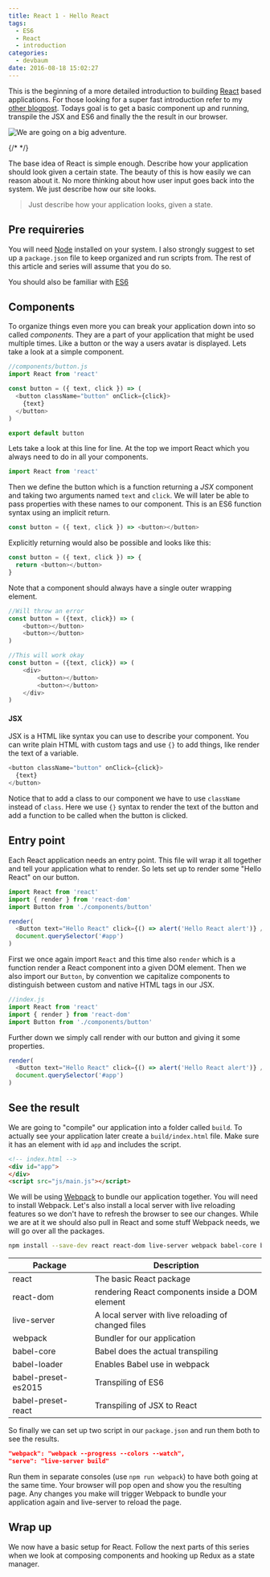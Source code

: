 ```yaml
---
title: React 1 - Hello React
tags:
  - ES6
  - React
  - introduction
categories:
  - devbaum
date: 2016-08-18 15:02:27
---
```


This is the beginning of a more detailed introduction to building [React](https://facebook.github.io/react/) based applications. For those looking for a super fast introduction refer to my [other blogpost](/2016/07/21/Why-and-how-to-ReactJS/). Todays goal is to get a basic component up and running, transpile the JSX and ES6 and finally the the result in our browser.

![We are going on a big adventure.](/images/tech/adventure.jpg)

{/* <!-- more --> */}

The base idea of React is simple enough. Describe how your application should look given a certain state. The beauty of this is how easily we can reason about it. No more thinking about how user input goes back into the system. We just describe how our site looks.

> Just describe how your application looks, given a state.

## Pre requireries

You will need [Node](https://nodejs.org) installed on your system. I also strongly suggest to set up a `package.json` file to keep organized and run scripts from. The rest of this article and series will assume that you do so.

You should also be familiar with [ES6](/2016/07/25/ES6-need-to-know/)

## Components

To organize things even more you can break your application down into so called _components_. They are a part of your application that might be used multiple times. Like a button or the way a users avatar is displayed. Lets take a look at a simple component.

```javascript
//components/button.js
import React from 'react'

const button = ({ text, click }) => (
  <button className="button" onClick={click}>
    {text}
  </button>
)

export default button
```

Lets take a look at this line for line. At the top we import React which you always need to do in all your components.

```javascript
import React from 'react'
```

Then we define the button which is a function returning a _JSX_ component and taking two arguments named `text` and `click`. We will later be able to pass properties with these names to our component. This is an ES6 function syntax using an implicit return.

```javascript
const button = ({ text, click }) => <button></button>
```

Explicitly returning would also be possible and looks like this:

```javascript
const button = ({ text, click }) => {
  return <button></button>
}
```

Note that a component should always have a single outer wrapping element.

```javascript
//Will throw an error
const button = ({text, click}) => (
    <button></button>
    <button></button>
)

//This will work okay
const button = ({text, click}) => (
    <div>
        <button></button>
        <button></button>
    </div>
)
```

#### JSX

JSX is a HTML like syntax you can use to describe your component. You can write plain HTML with custom tags and use `{}` to add things, like render the text of a variable.

```javascript
<button className="button" onClick={click}>
  {text}
</button>
```

Notice that to add a class to our component we have to use `className` instead of `class`. Here we use `{}` syntax to render the text of the button and add a function to be called when the button is clicked.

## Entry point

Each React application needs an entry point. This file will wrap it all together and tell your application what to render. So lets set up to render some "Hello React" on our button.

```javascript
import React from 'react'
import { render } from 'react-dom'
import Button from './components/button'

render(
  <Button text="Hello React" click={() => alert('Hello React alert')} />,
  document.querySelector('#app')
)
```

First we once again import `React` and this time also `render` which is a function render a React component into a given DOM element. Then we also import our `Button`, by convention we capitalize components to distinguish between custom and native HTML tags in our JSX.

```javascript
//index.js
import React from 'react'
import { render } from 'react-dom'
import Button from './components/button'
```

Further down we simply call render with our button and giving it some properties.

```javascript
render(
  <Button text="Hello React" click={() => alert('Hello React alert')} />,
  document.querySelector('#app')
)
```

## See the result

We are going to "compile" our application into a folder called `build`. To actually see your application later create a `build/index.html` file. Make sure it has an element with id `app` and includes the script.

```HTML
<!-- index.html -->
<div id="app">
</div>
<script src="js/main.js"></script>
```

We will be using [Webpack](https://webpack.github.io/) to bundle our application together. You will need to install Webpack. Let's also install a local server with live reloading features so we don't have to refresh the browser to see our changes. While we are at it we should also pull in React and some stuff Webpack needs, we will go over all the packages.

```bash
npm install --save-dev react react-dom live-server webpack babel-core babel-loader babel-preset-es2015 babel-preset-react
```

| Package             | Description                                         |
| ------------------- | --------------------------------------------------- |
| react               | The basic React package                             |
| react-dom           | rendering React components inside a DOM element     |
| live-server         | A local server with live reloading of changed files |
| webpack             | Bundler for our application                         |
| babel-core          | Babel does the actual transpiling                   |
| babel-loader        | Enables Babel use in webpack                        |
| babel-preset-es2015 | Transpiling of ES6                                  |
| babel-preset-react  | Transpiling of JSX to React                         |

So finally we can set up two script in our `package.json` and run them both to see the results.

```json
"webpack": "webpack --progress --colors --watch",
"serve": "live-server build"
```

Run them in separate consoles (use `npm run webpack`) to have both going at the same time. Your browser will pop open and show you the resulting page. Any changes you make will trigger Webpack to bundle your application again and live-server to reload the page.

## Wrap up

We now have a basic setup for React. Follow the next parts of this series when we look at composing components and hooking up Redux as a state manager.
